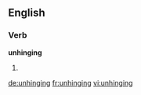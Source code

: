 ==English==

===Verb===
'''unhinging'''

# {{present participle of|unhinge}}

[[de:unhinging]]
[[fr:unhinging]]
[[vi:unhinging]]